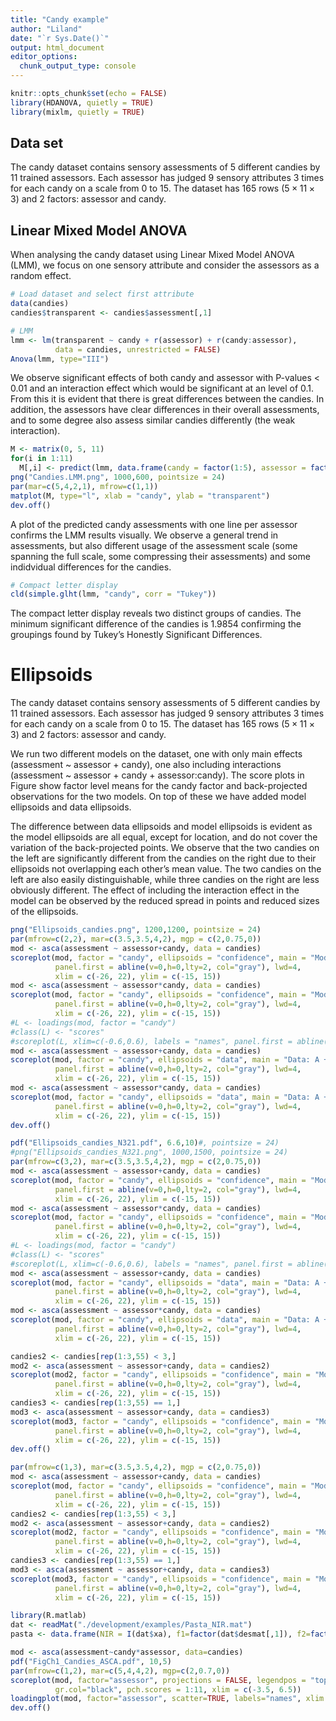 ```yaml
---
title: "Candy example"
author: "Liland"
date: "`r Sys.Date()`"
output: html_document
editor_options: 
  chunk_output_type: console
---
```


```r
knitr::opts_chunk$set(echo = FALSE)
library(HDANOVA, quietly = TRUE)
library(mixlm, quietly = TRUE)
```

## Data set

The candy dataset contains sensory assessments of 5 different candies by 11 trained assessors. Each assessor has judged 9 sensory attributes 3 times for each candy on a scale from 0 to 15. The dataset has 165 rows ($5 \times 11 \times 3$) and 2 factors: assessor and candy.

## Linear Mixed Model ANOVA

When analysing the candy dataset using Linear Mixed Model ANOVA (LMM), we focus on one sensory attribute and consider the assessors as a random effect. 

```r
# Load dataset and select first attribute
data(candies)
candies$transparent <- candies$assessment[,1]

# LMM
lmm <- lm(transparent ~ candy + r(assessor) + r(candy:assessor), 
          data = candies, unrestricted = FALSE)
Anova(lmm, type="III")
```

We observe significant effects of both candy and assessor with P-values < 0.01 and an interaction effect which would be significant at an \alpha level of 0.1. From this it is evident that there is great differences between the candies. In addition, the assessors have clear differences in their overall assessments, and to some degree also assess similar candies differently (the weak interaction).

```r
M <- matrix(0, 5, 11)
for(i in 1:11)
  M[,i] <- predict(lmm, data.frame(candy = factor(1:5), assessor = factor(1:11)[i]))
png("Candies.LMM.png", 1000,600, pointsize = 24)
par(mar=c(5,4,2,1), mfrow=c(1,1))
matplot(M, type="l", xlab = "candy", ylab = "transparent")
dev.off()
```

A plot of the predicted candy assessments with one line per assessor confirms the LMM results visually. We observe a general trend in assessments, but also different usage of the assessment scale (some spanning the full scale, some compressing their assessments) and some indidvidual differences for the candies.

```r
# Compact letter display
cld(simple.glht(lmm, "candy", corr = "Tukey"))
```

The compact letter display reveals two distinct groups of candies. The minimum significant difference of the candies is 1.9854 confirming the groupings found by Tukey's Honestly Significant Differences.


# Ellipsoids

The candy dataset contains sensory assessments of 5 different candies by 11 trained assessors. Each assessor has judged 9 sensory attributes 3 times for each candy on a scale from 0 to 15. The dataset has 165 rows ($5 \times 11 \times 3$) and 2 factors: assessor and candy.

We run two different models on the dataset, one with only main effects (assessment \~ assessor + candy), one also including interactions (assessment \~ assessor + candy + assessor:candy). The score plots in Figure \ref{FigCh04:ellipsoids} show factor level means for the candy factor and back-projected observations for the two models. On top of these we have added model ellipsoids and data ellipsoids.

The difference between data ellipsoids and model ellipsoids is evident as the model ellipsoids are all equal, except for location, and do not cover the variation of the back-projected points. We observe that the two candies on the left are significantly different from the candies on the right due to their ellipsoids not overlapping each other's mean value. The two candies on the left are also easily distinguishable, while three candies on the right are less obviously different. The effect of including the interaction effect in the model can be observed by the reduced spread in points and reduced sizes of the ellipsoids. 

```r
png("Ellipsoids_candies.png", 1200,1200, pointsize = 24)
par(mfrow=c(2,2), mar=c(3.5,3.5,4,2), mgp = c(2,0.75,0))
mod <- asca(assessment ~ assessor+candy, data = candies)
scoreplot(mod, factor = "candy", ellipsoids = "confidence", main = "Model: A + C",
          panel.first = abline(v=0,h=0,lty=2, col="gray"), lwd=4,
          xlim = c(-26, 22), ylim = c(-15, 15))
mod <- asca(assessment ~ assessor*candy, data = candies)
scoreplot(mod, factor = "candy", ellipsoids = "confidence", main = "Model: A + C + A:C",
          panel.first = abline(v=0,h=0,lty=2, col="gray"), lwd=4,
          xlim = c(-26, 22), ylim = c(-15, 15))
#L <- loadings(mod, factor = "candy")
#class(L) <- "scores"
#scoreplot(L, xlim=c(-0.6,0.6), labels = "names", panel.first = abline(v=0,h=0,lty=2, #col="gray"), cex = 0.8, main = "Loadings")
mod <- asca(assessment ~ assessor+candy, data = candies)
scoreplot(mod, factor = "candy", ellipsoids = "data", main = "Data: A + C",
          panel.first = abline(v=0,h=0,lty=2, col="gray"), lwd=4,
          xlim = c(-26, 22), ylim = c(-15, 15))
mod <- asca(assessment ~ assessor*candy, data = candies)
scoreplot(mod, factor = "candy", ellipsoids = "data", main = "Data: A + C + A:C",
          panel.first = abline(v=0,h=0,lty=2, col="gray"), lwd=4,
          xlim = c(-26, 22), ylim = c(-15, 15))
dev.off()

```

```r
pdf("Ellipsoids_candies_N321.pdf", 6.6,10)#, pointsize = 24)
#png("Ellipsoids_candies_N321.png", 1000,1500, pointsize = 24)
par(mfrow=c(3,2), mar=c(3.5,3.5,4,2), mgp = c(2,0.75,0))
mod <- asca(assessment ~ assessor+candy, data = candies)
scoreplot(mod, factor = "candy", ellipsoids = "confidence", main = "Model: A + C, N = 3",
          panel.first = abline(v=0,h=0,lty=2, col="gray"), lwd=4,
          xlim = c(-26, 22), ylim = c(-15, 15))
mod <- asca(assessment ~ assessor*candy, data = candies)
scoreplot(mod, factor = "candy", ellipsoids = "confidence", main = "Model: A + C + A:C, N = 3",
          panel.first = abline(v=0,h=0,lty=2, col="gray"), lwd=4,
          xlim = c(-26, 22), ylim = c(-15, 15))
#L <- loadings(mod, factor = "candy")
#class(L) <- "scores"
#scoreplot(L, xlim=c(-0.6,0.6), labels = "names", panel.first = abline(v=0,h=0,lty=2, #col="gray"), cex = 0.8, main = "Loadings")
mod <- asca(assessment ~ assessor+candy, data = candies)
scoreplot(mod, factor = "candy", ellipsoids = "data", main = "Data: A + C, N = 3",
          panel.first = abline(v=0,h=0,lty=2, col="gray"), lwd=4,
          xlim = c(-26, 22), ylim = c(-15, 15))
mod <- asca(assessment ~ assessor*candy, data = candies)
scoreplot(mod, factor = "candy", ellipsoids = "data", main = "Data: A + C + A:C, N = 3",
          panel.first = abline(v=0,h=0,lty=2, col="gray"), lwd=4,
          xlim = c(-26, 22), ylim = c(-15, 15))

candies2 <- candies[rep(1:3,55) < 3,]
mod2 <- asca(assessment ~ assessor+candy, data = candies2)
scoreplot(mod2, factor = "candy", ellipsoids = "confidence", main = "Model: A + C, N = 2",
          panel.first = abline(v=0,h=0,lty=2, col="gray"), lwd=4,
          xlim = c(-26, 22), ylim = c(-15, 15))
candies3 <- candies[rep(1:3,55) == 1,]
mod3 <- asca(assessment ~ assessor+candy, data = candies3)
scoreplot(mod3, factor = "candy", ellipsoids = "confidence", main = "Model: A + C, N = 1",
          panel.first = abline(v=0,h=0,lty=2, col="gray"), lwd=4,
          xlim = c(-26, 22), ylim = c(-15, 15))
dev.off()
```

```r
par(mfrow=c(1,3), mar=c(3.5,3.5,4,2), mgp = c(2,0.75,0))
mod <- asca(assessment ~ assessor+candy, data = candies)
scoreplot(mod, factor = "candy", ellipsoids = "confidence", main = "Model: A + C, N = 3",
          panel.first = abline(v=0,h=0,lty=2, col="gray"), lwd=4,
          xlim = c(-26, 22), ylim = c(-15, 15))
candies2 <- candies[rep(1:3,55) < 3,]
mod2 <- asca(assessment ~ assessor+candy, data = candies2)
scoreplot(mod2, factor = "candy", ellipsoids = "confidence", main = "Model: A + C, N = 2",
          panel.first = abline(v=0,h=0,lty=2, col="gray"), lwd=4,
          xlim = c(-26, 22), ylim = c(-15, 15))
candies3 <- candies[rep(1:3,55) == 1,]
mod3 <- asca(assessment ~ assessor+candy, data = candies3)
scoreplot(mod3, factor = "candy", ellipsoids = "confidence", main = "Model: A + C, N = 1",
          panel.first = abline(v=0,h=0,lty=2, col="gray"), lwd=4,
          xlim = c(-26, 22), ylim = c(-15, 15))
```


```r
library(R.matlab)
dat <- readMat("./development/examples/Pasta_NIR.mat")
pasta <- data.frame(NIR = I(dat$xa), f1=factor(dat$desmat[,1]), f2=factor(dat$desmat[,2]), f3=factor(dat$desmat[,3]))
```

```r
mod <- asca(assessment~candy*assessor, data=candies)
pdf("FigCh1_Candies_ASCA.pdf", 10,5)
par(mfrow=c(1,2), mar=c(5,4,4,2), mgp=c(2,0.7,0))
scoreplot(mod, factor="assessor", projections = FALSE, legendpos = "topright", 
          gr.col="black", pch.scores = 1:11, xlim = c(-3.5, 6.5))
loadingplot(mod, factor="assessor", scatter=TRUE, labels="names", xlim = c(-0.4,0.75))
dev.off()
```

